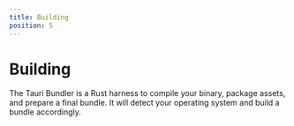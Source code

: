 ```yaml
---
title: Building
position: 5
---
```



# Building

The Tauri Bundler is a Rust harness to compile your binary, package assets, and prepare a final bundle. It will detect your operating system and build a bundle accordingly.

<TableOfContents path="docs/1/building" />
